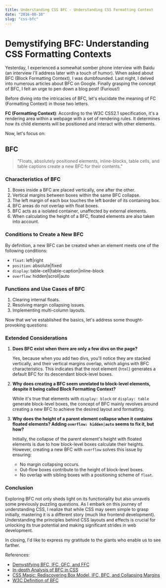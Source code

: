 ```yaml
---
title: Understanding CSS BFC - Understanding CSS Formatting Context
date: "2016-08-10"
slug: "css-bfc"
---
```


# Demystifying BFC: Understanding CSS Formatting Contexts

Yesterday, I experienced a somewhat somber phone interview with Baidu (an interview I'll address later with a touch of humor). When asked about BFC (Block Formatting Context), I was dumbfounded. Last night, I delved into numerous articles about BFC on Google. Finally grasping the concept of BFC, I felt an urge to pen down a blog post! (Furious!)

Before diving into the intricacies of BFC, let's elucidate the meaning of FC (Formatting Context) in those two letters.

**FC (Formatting Context)**: According to the W3C CSS2.1 specification, it's a rendering area within a webpage with a set of rendering rules. It determines how its child elements will be positioned and interact with other elements.

Now, let's focus on:

## BFC

> "Floats, absolutely positioned elements, inline-blocks, table cells, and table captions create a new BFC for their contents."

### Characteristics of BFC

1. Boxes inside a BFC are placed vertically, one after the other.
2. Vertical margins between boxes within the same BFC collapse.
3. The left margin of each box touches the left border of its containing box.
4. BFC areas do not overlap with float boxes.
5. BFC acts as a isolated container, unaffected by external elements.
6. When calculating the height of a BFC, floated elements are also taken into account.

### Conditions to Create a New BFC

By definition, a new BFC can be created when an element meets one of the following conditions:

- `float`: left|right
- `position`: absolute|fixed
- `display`: table-cell|table-caption|inline-block
- `overflow`: hidden|scroll|auto

### Functions and Use Cases of BFC

1. Clearing internal floats.
2. Resolving margin collapsing issues.
3. Implementing multi-column layouts.

Now that we've established the basics, let's address some thought-provoking questions:

### Extended Considerations

1. **Does BFC exist when there are only a few divs on the page?**

   Yes, because when you add two divs, you'll notice they are stacked vertically, and their vertical margins overlap, which aligns with BFC characteristics. This indicates that the root element (`html`) generates a default BFC for its descendant block-level boxes.

2. **Why does creating a BFC seem unrelated to block-level elements, despite it being called Block Formatting Context?**

   While it's true that elements with `display: block` or `display: table` generate block-level boxes, the concept of BFC mainly revolves around creating a new BFC to achieve the desired layout and formatting.

3. **Why does the height of a parent element collapse when it contains floated elements? Adding `overflow: hidden|auto` seems to fix it, but how?**

   Initially, the collapse of the parent element's height with floated elements is due to how block-level boxes calculate their heights. However, creating a new BFC with `overflow` solves this issue by ensuring:

   - No margin collapsing occurs.
   - Out-flow boxes contribute to the height of block-level boxes.
   - No overlap with sibling boxes with a positioning scheme of `float`.

### Conclusion

Exploring BFC not only sheds light on its functionality but also unravels some previously puzzling questions. As I embark on this journey of understanding CSS, I realize that while CSS may seem simple to grasp initially, mastering it is a different story (much like frontend development). Understanding the principles behind CSS layouts and effects is crucial for unlocking its true potential and making significant strides in web development.

In closing, I'd like to express my gratitude to the giants who enable us to see farther.

References:
- [Demystifying BFC, IFC, GFC, and FFC](http://www.xiaomeiti.com/note/3608)
- [In-depth Analysis of BFC in CSS](http://www.html-js.com/article/1866)
- [CSS Magic: Rediscovering Box Model, IFC, BFC, and Collapsing Margins](https://segmentfault.com/a/1190000004625635#articleHeader11)
- [W3C Definition of BFC](https://www.w3.org/TR/CSS2/visuren.html#block-formatting)